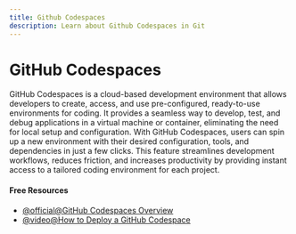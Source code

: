 ```yaml
---
title: Github Codespaces
description: Learn about Github Codespaces in Git
---
```


# GitHub Codespaces

GitHub Codespaces is a cloud-based development environment that allows developers to create, access, and use pre-configured, ready-to-use environments for coding. It provides a seamless way to develop, test, and debug applications in a virtual machine or container, eliminating the need for local setup and configuration. With GitHub Codespaces, users can spin up a new environment with their desired configuration, tools, and dependencies in just a few clicks. This feature streamlines development workflows, reduces friction, and increases productivity by providing instant access to a tailored coding environment for each project.

#### Free Resources

- [@official@GitHub Codespaces Overview](https://docs.github.com/en/codespaces/overview)
- [@video@How to Deploy a GitHub Codespace](https://www.youtube.com/watch?v=_01iCF9sO1c)

<Outlet path="5-github/basics/github-codespaces" />
